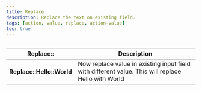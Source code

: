 ```yaml
---
title: Replace
description: Replace the text on existing field.
tags: [action, value, replace, action-value]
toc: true
---
```


<img
  class="d-block mb-4 img-fluid rounded-3"
  src="/docs/[[config:docs_version]]/assets/img/action-replace.png"
  alt=""
/>

<table class="table">
  <thead>
    <tr>
      <th scope="col">Replace::</th>
      <th scope="col">Description</th>
    </tr>
  </thead>
  <tbody>
    <tr>
      <th scope="row">Replace::Hello::World</th>
      <td>Now replace value in existing input field with different value. This will replace Hello with World</td>
    </tr>
  </tbody>
</table>
